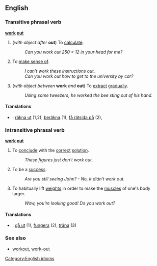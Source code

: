 ==English==

===Transitive phrasal verb===
'''[[work]] [[out]]'''

#(''with object after'' '''out''') To [[calculate]].
#:''Can you work out 250 &times; 12 in your head for me?''
#To [[make sense of]].
#:''I can't work these instructions out.''
#:''Can you work out how to get to the university by car?''
#(''with object between'' '''work''' ''and'' '''out''') To [[extract]] [[gradually]].
#:''Using some tweezers, he worked the bee sting out of his hand.''

====Translations====
*{{sv}}: [[räkna ut]] (1,2), [[beräkna]] (1), [[få rätsida på]] (2), 

===Intransitive phrasal verb===
'''[[work]] [[out]]'''

#To [[conclude]] with the [[correct]] [[solution]].
#:''These figures just don't work out.''
#To be a [[success]].
#:''Are you still seeing John? - No, it didn't work out.''
#To habitually lift [[weight]]s in order to make the [[muscle]]s of one's body larger.
#:''Wow, you're looking good!  Do you work out?''

====Translations====
*{{sv}}: [[gå ut]] (1), [[fungera]] (2), [[träna]] (3)

===See also===
*[[workout]], [[work-out]] <!--noun-->

[[Category:English idioms]]
